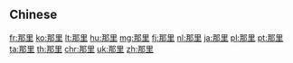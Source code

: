 {{also|那裡|那裏}}
==Chinese==
{{zh-see|那裡}}

[[fr:那里]]
[[ko:那里]]
[[lt:那里]]
[[hu:那里]]
[[mg:那里]]
[[fj:那里]]
[[nl:那里]]
[[ja:那里]]
[[pl:那里]]
[[pt:那里]]
[[ta:那里]]
[[th:那里]]
[[chr:那里]]
[[uk:那里]]
[[zh:那里]]